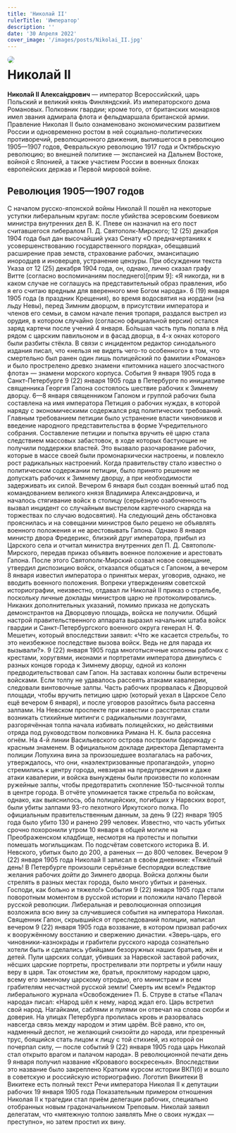 ```yaml
---
title: 'Николай II'
rulerTitle: 'Император'
description: ''
date: '30 Апреля 2022'
cover_image: '/images/posts/Nikolai_II.jpg'
---
```


<img style="float: left; border-radius: 1rem; margin-right: 1rem" src="/images/posts/Nikolai_II.jpg">

# Николай II

**Никола́й II Алекса́ндрович** — император
Всероссийский, царь Польский и великий князь
Финляндский. Из императорского дома Романовых. Полковник
гвардии; кроме того, от британских монархов имел звания
адмирала флота и фельдмаршала британской армии.
Правление Николая II было ознаменовано экономическим
развитием России и одновременно ростом в ней
социально-политических противоречий, революционного
движения, вылившегося в революцию 1905—1907 годов,
Февральскую революцию 1917 года и Октябрьскую революцию;
во внешней политике — экспансией на Дальнем Востоке,
войной с Японией, а также участием России в военных
блоках европейских держав и Первой мировой войне.

## Революция 1905—1907 годов

С началом русско-японской войны Николай II пошёл на
некоторые уступки либеральным кругам: после убийства
эсеровским боевиком министра внутренних дел В. К. Плеве
он назначил на его пост считавшегося либералом П. Д.
Святополк-Мирского; 12 (25) декабря 1904 года был дан
высочайший указ Сенату «О предначертаниях к
усовершенствованию государственного порядка», обещавший
расширение прав земств, страхование рабочих, эмансипацию
инородцев и иноверцев, устранение цензуры. При
обсуждении текста Указа от 12 (25) декабря 1904 года,
он, однако, лично сказал графу Витте (согласно
воспоминаниям последнего)[прим 9]: «Я никогда, ни в
каком случае не соглашусь на представительный образ
правления, ибо я его считаю вредным для вверенного мне
Богом народа». 6 (19) января 1905 года (в праздник
Крещения), во время водосвятия на иордани (на льду
Невы), перед Зимним дворцом, в присутствии императора и
членов его семьи, в самом начале пения тропаря, раздался
выстрел из орудия, в котором случайно (согласно
официальной версии) остался заряд картечи после учений 4
января. Бо́льшая часть пуль попала в лёд рядом с царским
павильоном и в фасад дворца, в 4-х окнах которого были
разбиты стёкла. В связи с инцидентом редактор
синодального издания писал, что «нельзя не видеть
чего-то особенного» в том, что смертельно был ранен один
лишь полицейский по фамилии «Романов» и было прострелено
древко знамени «питомника нашего злосчастного флота» —
знамени морского корпуса.
События 9 января 1905 года в Санкт-Петербурге
9 (22) января 1905 года в Петербурге по инициативе
священника Георгия Гапона состоялось шествие рабочих к
Зимнему дворцу. 6—8 января священником Гапоном и группой
рабочих была составлена на имя императора Петиция о
рабочих нуждах, в которой наряду с экономическими
содержался ряд политических требований. Главным
требованием петиции было устранение власти чиновников и
введение народного представительства в форме
Учредительного собрания. Составление петиции и
попытка вручить её царю стала следствием массовых
забастовок, в ходе которых бастующие не получили
поддержки властей. Это вызвало разочарование рабочих,
которые в массе своей были промонархически настроены, и
повлекло рост радикальных настроений. Когда
правительству стало известно о политическом содержании
петиции, было принято решение не допускать рабочих к
Зимнему дворцу, а при необходимости задерживать их
силой. Вечером 6 января был создан военный штаб
под командованием великого князя Владимира
Александровича, и началось стягивание войск в столицу
(серьёзную озабоченность вызвал инцидент со случайным
выстрелом картечного снаряда на торжествах по случаю
водосвятия). На следующий день обстановка прояснилась и
на совещании министров было решено не объявлять военного
положения и не арестовывать Гапона. Однако 8 января
министр двора Фредерикс, близкий друг императора, прибыл
из Царского села и отчитал министра внутренних дел П. Д.
Святополк-Мирского, передав приказ объявить военное
положение и арестовать Гапона. После этого
Святополк-Мирский созвал новое совещание, утвердил
диспозицию войск, отказался общаться с Гапоном, а
вечером 8 января известил императора о принятых
мерах, уговорив, однако, не вводить военного
положения. Вопреки утверждениям советской
историографии, неизвестно, отдавал ли Николай II приказ
о стрельбе, поскольку личные доклады министров царю не
протоколировались. Никаких дополнительных указаний,
помимо приказа не допускать демонстрантов на Дворцовую
площадь, войска не получили. Общий настрой
правительственного аппарата выразил начальник штаба
войск гвардии и Санкт-Петербургского военного округа
генерал Н. Ф. Мешетич, который впоследствии заявил: «Что
же касается стрельбы, то это неизбежное последствие
вызова войск. Ведь не для парада их вызывали?». 9
(22) января 1905 года многотысячные колонны рабочих с
крестами, хоругвями, иконами и портретами императора
двинулись с разных концов города к Зимнему дворцу, одной
из колонн предводительствовал сам Гапон. На заставах
колонны были встречены войсками. Если толпу не удавалось
рассеять атаками кавалерии, следовали винтовочные залпы.
Часть рабочих прорвалась к Дворцовой площади, чтобы
вручить петицию царю (который уехал в Царское Cело ещё
вечером 6 января), и после уговоров разойтись была
рассеяна залпами. На Невском проспекте при известии о
расстрелах стали возникать стихийные митинги с
радикальными лозунгами, разгорячённая толпа начала
избивать полицейских, но действиями отряда под
руководством полковника Римана Н. К. была рассеяна
огнём. На 4-й линии Васильевского острова построили
баррикаду с красным знаменем. В официальном докладе
директора Департамента полиции Лопухина вина за
произошедшее возлагалась на рабочих, утверждалось, что
они, «наэлектризованные пропагандой», упорно стремились
к центру города, невзирая на предупреждения и даже атаки
кавалерии, и войска вынуждены были произвести по
колоннам ружейные залпы, чтобы предотвратить
скопление 150-тысячной толпы в центре города. В
отчёте упоминается также стрельба по войскам, однако,
как выяснилось, оба полицейских, погибших у Нарвских
ворот, были убиты залпами 93-го пехотного Иркутского
полка. По официальным правительственным данным,
за день 9 (22) января 1905 года было убито 130 и ранено
299 человек. Известно, что часть убитых срочно
похоронили утром 10 января в общей могиле на
Преображенском кладбище, несмотря на протесты и попытки
помешать могильщикам. По подсчётам советского
историка В. И. Невского, убитых было до 200, а раненых —
до 800 человек. Вечером 9 (22) января 1905 года
Николай II записал в своём дневнике: «Тяжёлый день! В
Петербурге произошли серьёзные беспорядки вследствие
желания рабочих дойти до Зимнего дворца. Войска должны
были стрелять в разных местах города, было много убитых
и раненых. Господи, как больно и тяжело!» События 9
(22) января 1905 года стали поворотным моментом в
русской истории и положили начало Первой русской
революции. Либеральная и революционная оппозиция
возложила всю вину за случившиеся события на императора
Николая. Священник Гапон, скрывшийся от преследований
полиции, написал вечером 9 (22) января 1905 года
воззвание, в котором призвал рабочих к вооружённому
восстанию и свержению династии. «Зверь-царь, его
чиновники-казнокрады и грабители русского народа
сознательно хотели быть и сделались убийцами безоружных
наших братьев, жён и детей. Пули царских солдат, убивших
за Нарвской заставой рабочих, нёсших царские портреты,
простреливали эти портреты и убили нашу веру в царя. Так
отомстим же, братья, проклятому народом царю, всему его
змеиному царскому отродью, его министрам и всем
грабителям несчастной русской земли! Смерть им
всем!» Редактор либерального журнала «Освобождение»
П. Б. Струве в статье «Палач народа» писал: «Народ шёл к
нему, народ ждал его. Царь встретил свой народ.
Нагайками, саблями и пулями он отвечал на слова скорби и
доверия. На улицах Петербурга пролилась кровь и
разорвалась навсегда связь между народом и этим царём.
Всё равно, кто он, надменный деспот, не желающий
снизойти до народа, или презренный трус, боящийся стать
лицом к лицу с той стихией, из которой он почерпал силу,
— после событий 9 (22) января 1905 года царь Николай
стал открыто врагом и палачом народа». В
революционной печати день 9 января получил название
«Кровавого воскресенья». Впоследствии это название
было закреплено Кратким курсом истории ВКП(б) и
вошло в советскую и российскую историографию. Логотип
Викитеки В Викитеке есть полный текст Речи императора
Николая II к депутации рабочих 19 января 1905 года
Показательным примером отношения Николая II к
трагедии стал приём делегации рабочих, специально
отобранных новым градоначальником Треповым. Николай
заявил делегатам, что «мятежную толпою заявлять Мне о
своих нуждах — преступно», но затем простил их вину.
